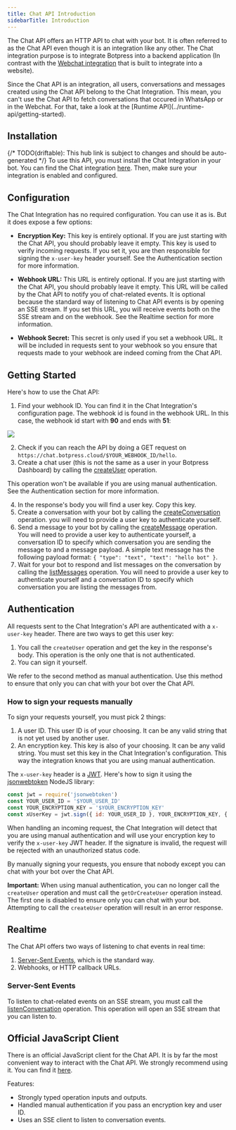 ```yaml
---
title: Chat API Introduction
sidebarTitle: Introduction
---
```



The Chat API offers an HTTP API to chat with your bot. It is often referred to as the Chat API even though it is an integration like any other. The Chat integration purpose is to integrate Botpress into a backend application (In contrast with the [Webchat integration](/webchat/get-started/introduction) that is built to integrate into a website).

<Note>
Since the Chat API is an integration, all users, conversations and messages created using the Chat API belong to the Chat Integration. This mean, you can't use the Chat API to fetch conversations that occured in WhatsApp or in the Webchat. For that, take a look at the [Runtime API](../runtime-api/getting-started).
</Note>

## Installation

{/* TODO(driftable): This hub link is subject to changes and should be auto-generated */}
To use this API, you must install the Chat Integration in your bot. You can find the Chat integration [here](https://app.botpress.cloud/hub/integrations/intver_01JN74V90FDTNKWESAWBVGP7EX). Then, make sure your integration is enabled and configured.

## Configuration

The Chat Integration has no required configuration. You can use it as is. But it does expose a few options:

* **Encryption Key:** This key is entirely optional. If you are just starting with the Chat API, you should probably leave it empty. This key is used to verify incoming requests. If you set it, you are then responsible for signing the `x-user-key` header yourself. See the Authentication section for more information.

* **Webhook URL:** This URL is entirely optional. If you are just starting with the Chat API, you should probably leave it empty. This URL will be called by the Chat API to notify you of chat-related events. It is optional because the standard way of listening to Chat API events is by opening an SSE stream. If you set this URL, you will receive events both on the SSE stream and on the webhook. See the Realtime section for more information.

* **Webhook Secret:** This secret is only used if you set a webhook URL. It will be included in requests sent to your webhook so you ensure that requests made to your webhook are indeed coming from the Chat API.

## Getting Started

Here's how to use the Chat API:

1. Find your webhook ID. You can find it in the Chat Integration's configuration page. The webhook id is found in the webhook URL. In this case, the webhook id start with **90** and ends with **51**:

<img src="./webhook-id.png" />

2. Check if you can reach the API by doing a GET request on `https://chat.botpress.cloud/$YOUR_WEBHOOK_ID/hello`.
3. Create a chat user (this is not the same as a user in your Botpress Dashboard) by calling the [createUser](https://botpress.com/reference/createuser-1) operation.

This operation won't be available if you are using manual authentication. See the Authentication section for more information.

4. In the response's body you will find a user key. Copy this key.
5. Create a conversation with your bot by calling the [createConversation](https://botpress.com/reference/createconversation-1) operation. you will need to provide a user key to authenticate yourself.
6. Send a message to your bot by calling the [createMessage](https://botpress.com/reference/createmessage-1) operation. You will need to provide a user key to authenticate yourself, a conversation ID to specify which conversation you are sending the message to and a message payload. A simple text message has the following payload format: `{ "type": "text", "text": "hello bot" }`.
7. Wait for your bot to respond and list messages on the conversation by calling the [listMessages](https://botpress.com/reference/listmessages-1) operation. You will need to provide a user key to authenticate yourself and a conversation ID to specify which conversation you are listing the messages from.

## Authentication

All requests sent to the Chat Integration's API are authenticated with a `x-user-key` header. There are two ways to get this user key:

1. You call the `createUser` operation and get the key in the response's body. This operation is the only one that is not authenticated.
2. You can sign it yourself.

We refer to the second method as manual authentication. Use this method to ensure that only you can chat with your bot over the Chat API.

### How to sign your requests manually

To sign your requests yourself, you must pick 2 things:

1. A user ID. This user ID is of your choosing. It can be any valid string that is not yet used by another user.
2. An encryption key. This key is also of your choosing. It can be any valid string. You must set this key in the Chat Integration's configuration. This way the integration knows that you are using manual authentication.

The `x-user-key` header is a [JWT](https://en.wikipedia.org/wiki/JSON_Web_Token). Here's how to sign it using the [jsonwebtoken](https://www.npmjs.com/package/jsonwebtoken) NodeJS library:

```javascript
const jwt = require('jsonwebtoken')
const YOUR_USER_ID = '$YOUR_USER_ID'
const YOUR_ENCRYPTION_KEY = '$YOUR_ENCRYPTION_KEY'
const xUserKey = jwt.sign({ id: YOUR_USER_ID }, YOUR_ENCRYPTION_KEY, { algorithm: 'HS256' })
```

When handling an incoming request, the Chat Integration will detect that you are using manual authentication and will use your encryption key to verify the `x-user-key` JWT header. If the signature is invalid, the request will be rejected with an unauthorized status code.

By manually signing your requests, you ensure that nobody except you can chat with your bot over the Chat API.

**Important:** When using manual authentication, you can no longer call the `createUser` operation and must call the `getOrCreateUser` operation instead. The first one is disabled to ensure only you can chat with your bot. Attempting to call the `createUser` operation will result in an error response.

## Realtime

The Chat API offers two ways of listening to chat events in real time:

1. [Server-Sent Events](https://en.wikipedia.org/wiki/Server-sent_events), which is the standard way.
2. Webhooks, or HTTP callback URLs.

### Server-Sent Events

To listen to chat-related events on an SSE stream, you must call the [listenConversation](https://botpress.com/reference/listenconversation) operation. This operation will open an SSE stream that you can listen to.

## Official JavaScript Client

There is an official JavaScript client for the Chat API. It is by far the most convenient way to interact with the Chat API. We strongly recommend using it. You can find it [here](https://www.npmjs.com/package/@botpress/chat).

Features:

* Strongly typed operation inputs and outputs.
* Handled manual authentication if you pass an encryption key and user ID.
* Uses an SSE client to listen to conversation events.
